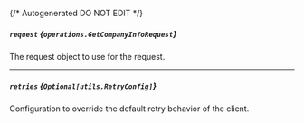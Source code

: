 {/* Autogenerated DO NOT EDIT  */}

##### `request` *{`operations.GetCompanyInfoRequest`}*
The request object to use for the request.
<Collapsible openLabel={Labels.showProperties} closeLabel={Labels.hideProperties}>
    <GetCompanyInfoRequest/>
</Collapsible>

---
##### `retries` *{`Optional[utils.RetryConfig]`}*
Configuration to override the default retry behavior of the client.
<Collapsible openLabel={Labels.showProperties} closeLabel={Labels.hideProperties}>
    <Retryconfig/>
</Collapsible>


